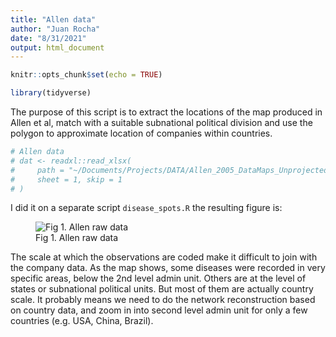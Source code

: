 ```yaml
---
title: "Allen data"
author: "Juan Rocha"
date: "8/31/2021"
output: html_document
---
```


```r
knitr::opts_chunk$set(echo = TRUE)

library(tidyverse)
```


The purpose of this script is to extract the locations of the map produced in Allen et al, match with a suitable subnational political division and use the polygon to approximate location of companies within countries.

```r
# Allen data
# dat <- readxl::read_xlsx(
#     path = "~/Documents/Projects/DATA/Allen_2005_DataMaps_Unprojected/0_Metadata_MOESM4_ESM.xlsx",
#     sheet = 1, skip = 1
# )
```

I did it on a separate script `disease_spots.R` the resulting figure is:

![Fig 1. Allen raw data](figures/Allen_data.png)

The scale at which the observations are coded make it difficult to join with the company data. As the map shows, some diseases were recorded in very specific areas, below the 2nd level admin unit. Others are at the level of states or subnational political units. But most of them are actually country scale. It probably means we need to do the network reconstruction based on country data, and zoom in into second level admin unit for only a few countries (e.g. USA, China, Brazil).